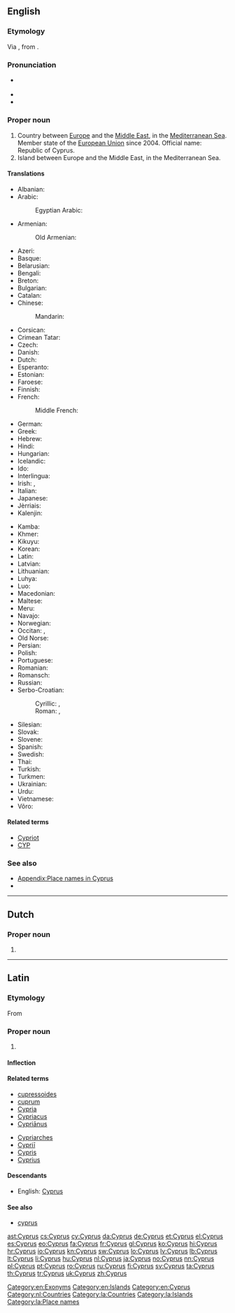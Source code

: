 ==English==
{{wikipedia}}

===Etymology===
Via {{etyl|la|en}} {{term|Cyprus|lang=la}}, from {{etyl|grc|en}} {{term|Κύπρος||sc=polytonic|tr=Kupros|lang=grc}}.

===Pronunciation===
* {{a|RP|US}} {{IPA|/ˈsaɪ.pɹəs/}}
* {{audio|en-us-Cyprus.ogg|Audio (US)}}
* {{homophones|lang=en|cypress}}

===Proper noun===
{{en-proper noun}}

# Country between [[Europe]] and the [[Middle East]], in the [[Mediterranean Sea]]. Member state of the [[European Union]] since 2004. Official name: Republic of Cyprus.
# Island between Europe and the Middle East, in the Mediterranean Sea.

====Translations====
{{trans-top|country}}
* Albanian: {{t-|sq|Qipro}}
* Arabic: {{t-|ar|قبرص|f|tr=qúbruS}}
*: Egyptian Arabic: {{tø|arz|قبرص|f|tr=ʔubruṣ|sc=Arab}}
* Armenian: {{t-|hy|Կիպրոս|tr=Kipros}}
*: Old Armenian: {{tø|xcl|Կիպրոս|tr=Kipros|sc=Armn}}
* Azeri: {{t-|az|Kipr}}
* Basque: {{t+|eu|Zipre}}
* Belarusian: {{t-|be|Кіпр|m|tr=Kipr}}
* Bengali: {{t-|bn|সাইপ্রাস}}
* Breton: {{t-|br|Kiprenez}}
* Bulgarian: {{t+|bg|Кипър|m|tr=Kípǎr}}
* Catalan: {{t+|ca|Xipre}}
* Chinese:
*: Mandarin: {{t-|cmn|塞浦路斯|tr=Sāipǔlùsī|sc=Hani}}
* Corsican: {{t-|co|Cipru}}
* Crimean Tatar: {{tø|crh|Qıbrız}}
* Czech: {{t+|cs|Kypr|m}}
* Danish: {{t-|da|Cypern}}
* Dutch: {{t+|nl|Cyprus}}
* Esperanto: {{t+|eo|Kipro}}
* Estonian: {{t+|et|Küpros}}
* Faroese: {{t-|fo|Kýpros|n}}
* Finnish: {{t+|fi|Kypros}}
* French: {{t+|fr|Chypre|f}}
*: Middle French: {{tø|frm|Cyppre}}
* German: {{t+|de|Zypern|n}}
* Greek: {{t+|el|Κύπρος|f|tr=Kýpros}}
* Hebrew: {{t-|he|קפריסין|tr=qafrisyn}}
* Hindi: {{t+|hi|साइप्रस|tr=sā'ipras}}
* Hungarian: {{t+|hu|Ciprus}}
* Icelandic: {{t+|is|Kýpur|f|n}}
* Ido: {{t+|io|Chipro}}
* Interlingua: {{t-|ia|Cypro}}
* Irish: {{t-|ga|Cipir|f|alt=An Chipir}}, {{t-|ga|Poblacht na Cipire|f}}
* Italian: {{t+|it|Cipro}}
* Japanese: {{t+|ja|キプロス|tr=Kipurosu}}
* Jèrriais: {{tø|roa-jer|Chypre|f}}
* Kalenjin: {{tø|kln|Saipras}}
{{trans-mid}}
* Kamba: {{tø|kam|Saipras}}
* Khmer: {{t-|km|ស៊ីប|tr=sib|sc=Khmr}}
* Kikuyu: {{tø|ki|Saipras}}
* Korean: {{t+|ko|키프로스|tr=Kipeuroseu|sc=Hang}}
* Latin: {{t-|la|Cyprus}}
* Latvian: {{t-|lv|Kipra|f}}
* Lithuanian: {{t+|lt|Kipras}}
* Luhya: {{tø|luy|Saipras}}
* Luo: {{tø|luo|Saipras}}
* Macedonian: {{t-|mk|Кипар|m|tr=Kípar}}
* Maltese: {{t-|mt|Ċipru}}
* Meru: {{tø|mer|Saipras}}
* Navajo: {{tø|nv|Béésh Łichíiʼii bikéyah}}
* Norwegian: {{t+|no|Kypros}}
* Occitan: {{t+|oc|Chipre|f}}, {{t+|oc|Cipre|f}}
* Old Norse: {{tø|non|Kípr|f}}
* Persian: {{t+|fa|قبرس}}
* Polish: {{t+|pl|Cypr|m}}
* Portuguese: {{t+|pt|Chipre|m}}
* Romanian: {{t+|ro|Cipru|n}}
* Romansch: {{t-|rm|Cipra|f}}
* Russian: {{t+|ru|Кипр|m|tr=Kipr}}
* Serbo-Croatian:
*: Cyrillic: {{t-|sh|Кипар|m|sc=Cyrl}}, {{t-|sh|Ципар|m|sc=Cyrl}} {{qualifier|Croatia}}
*: Roman: {{t-|sh|Kipar|m}}, {{t-|sh|Cipar|m}} {{qualifier|Croatia}}
* Silesian: {{tø|szl|Cypr|m}}
* Slovak: {{t-|sk|Cyprus|m}}
* Slovene: {{t+|sl|Ciper|alt=Cíper|m}}
* Spanish: {{t+|es|Chipre|m}}
* Swedish: {{t+|sv|Cypern}}
* Thai: {{t+|th|ไซปรัส|tr=sai-bpràt}}
* Turkish: {{t+|tr|Kıbrıs}}
* Turkmen: {{t-|tk|Kipr}}
* Ukrainian: {{t+|uk|Кіпр|m|tr=Kipr}}
* Urdu: {{t-|ur|قبرص}}
* Vietnamese: {{t-|vi|Síp}}
* Võro: {{tø|vro|Küprüs}}
{{trans-bottom}}

====Related terms====
* [[Cypriot]]
* [[CYP]]

===See also===
* [[Appendix:Place names in Cyprus]]
* {{list:countries of Europe/en}}

[[Category:en:Exonyms]]
[[Category:en:Islands]]
[[Category:en:Cyprus]]

----

==Dutch==

===Proper noun===
{{nl-proper noun|n}}

# {{l|en|Cyprus}}

[[Category:nl:Countries]]

----

==Latin==

===Etymology===
From {{etyl|grc|la}} {{term|Κύπρος|tr=Kupros|lang=grc|sc=polytonic}}

===Proper noun===
{{la-proper noun|Cyprus|Cypri|Cyprī|m|second}}

# {{l|en|Cyprus}}

====Inflection====
{{la-decl-2nd-loc|Cypr}}

====Related terms====
{{top2}}
* [[cupressoides]]
* [[cuprum]]
* [[Cypria]]
* [[Cypriacus]]
* [[Cyprianus|Cypriānus]]
{{mid2}}
* [[Cypriarches]]
* [[Cyprii|Cypriī]]
* [[Cypris]]
* [[Cyprius]]
{{bottom}}

====Descendants====
* English: [[#English|Cyprus]]

====See also====
* [[cyprus#Latin|cyprus]]

[[Category:la:Countries]]
[[Category:la:Islands]]
[[Category:la:Place names]]

[[ast:Cyprus]]
[[cs:Cyprus]]
[[cy:Cyprus]]
[[da:Cyprus]]
[[de:Cyprus]]
[[et:Cyprus]]
[[el:Cyprus]]
[[es:Cyprus]]
[[eo:Cyprus]]
[[fa:Cyprus]]
[[fr:Cyprus]]
[[gl:Cyprus]]
[[ko:Cyprus]]
[[hi:Cyprus]]
[[hr:Cyprus]]
[[io:Cyprus]]
[[kn:Cyprus]]
[[sw:Cyprus]]
[[lo:Cyprus]]
[[lv:Cyprus]]
[[lb:Cyprus]]
[[lt:Cyprus]]
[[li:Cyprus]]
[[hu:Cyprus]]
[[nl:Cyprus]]
[[ja:Cyprus]]
[[no:Cyprus]]
[[nn:Cyprus]]
[[pl:Cyprus]]
[[pt:Cyprus]]
[[ro:Cyprus]]
[[ru:Cyprus]]
[[fi:Cyprus]]
[[sv:Cyprus]]
[[ta:Cyprus]]
[[th:Cyprus]]
[[tr:Cyprus]]
[[uk:Cyprus]]
[[zh:Cyprus]]